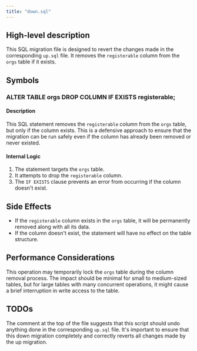 ```yaml
---
title: "down.sql"
---
```


## High-level description
This SQL migration file is designed to revert the changes made in the corresponding `up.sql` file. It removes the `registerable` column from the `orgs` table if it exists.

## Symbols

### ALTER TABLE orgs DROP COLUMN IF EXISTS registerable;
#### Description
This SQL statement removes the `registerable` column from the `orgs` table, but only if the column exists. This is a defensive approach to ensure that the migration can be run safely even if the column has already been removed or never existed.

#### Internal Logic
1. The statement targets the `orgs` table.
2. It attempts to drop the `registerable` column.
3. The `IF EXISTS` clause prevents an error from occurring if the column doesn't exist.

## Side Effects
- If the `registerable` column exists in the `orgs` table, it will be permanently removed along with all its data.
- If the column doesn't exist, the statement will have no effect on the table structure.

## Performance Considerations
This operation may temporarily lock the `orgs` table during the column removal process. The impact should be minimal for small to medium-sized tables, but for large tables with many concurrent operations, it might cause a brief interruption in write access to the table.

## TODOs
The comment at the top of the file suggests that this script should undo anything done in the corresponding `up.sql` file. It's important to ensure that this down migration completely and correctly reverts all changes made by the up migration.